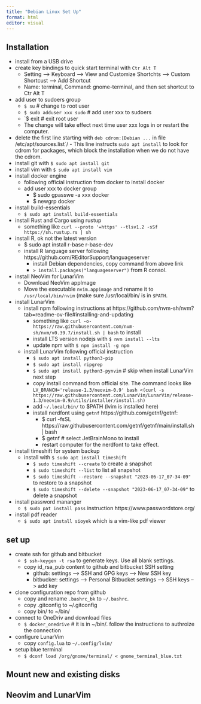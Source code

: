 ```yaml
---
title: "Debian Linux Set Up"
format: html
editor: visual
---
```


## Installation

-   install from a USB drive
-   create key bindings to quick start terminal with `Ctr Alt T`
    -   Setting --\> Keyboard --\> View and Customize Shortchts --\> Custom Shortcust --\> Add Shortcut
    -   Name: terminal, Command: gnome-terminal, and then set shortcut to Ctr Alt T
-   add user to sudoers group
    -   `$ su` \# change to root user
    -   `$ sudo adduser xxx sudo` \# add user xxx to sudoers
    -   \`\$ exit \# exit root user
    -   The change will take effect next time user xxx logs in or restart the computer.
-   delete the first line starting with `deb cdrom:[Debian ...` in file /etc/apt/sources.list\`/ - This line instructs `sudo apt install` to look for cdrom for packages, which block the installation when we do not have the cdrom.
-   install git with `$ sudo apt install git`
-   install vim with `$ sudo apt install vim`
-   install docker engine
    -   following official instruction from docker to install docker
    -   add user xxx to docker group
        -   \$ sudo gpasswe -a xxx docker
        -   \$ newgrp docker
-   install build-essentials
    -   `$ sudo apt install build-essentials`
-   install Rust and Cargo using rustup
    -   something like `curl --proto '=https' --tlsv1.2 -sSf https://sh.rustup.rs | sh`
-   install R, ok not the latest version
    -   \$ sudo apt install r-base r-base-dev
    -   install R language server following https://github.com/REditorSupport/languageserver
        -   install Debian dependencies, copy command from above link
        -   `> install.packages("languageserver")` from R consol.
-   install NeoVim for LunarVim
    -   Download NeoVim appImage
    -   Move the executable `nvim.appimage` and rename it to `/usr/local/bin/nvim` (make sure /usr/local/bin/ is in `$PATH`.
-   install LunarVim
    -   install npm following instructions at https://github.com/nvm-sh/nvm?tab=readme-ov-file#installing-and-updating
        -   something like `curl -o- https://raw.githubusercontent.com/nvm-sh/nvm/v0.39.7/install.sh | bash` to install
        -   install LTS version nodejs with `$ nvm install --lts`
        -   update npm with `$ npm install -g npm`
    -   install LunarVim following official instruction
        -   `$ sudo apt install python3-pip`
        -   `$ sudo apt install ripgrep`
        -   `$ sudo apt install python3-pynvim` \# skip when install LunarVim next step
        -   copy install command from official site. The command looks like `LV_BRANCH='release-1.3/neovim-0.9' bash <(curl -s https://raw.githubusercontent.com/LunarVim/LunarVim/release-1.3/neovim-0.9/utils/installer/install.sh)`
        -   add `~/.local/bin/` to \$PATH (lvim is installed here)
        -   install nerdfont using `getnf` https://github.com/getnf/getnf:
            -   \$ curl -fsSL https://raw.githubusercontent.com/getnf/getnf/main/install.sh \| bash
            -   \$ getnf \# select JetBrainMono to install
            -   restart computer for the nerdfont to take effect.
- install timeshift for system backup
  - install with `$ sudo apt install timeshift`
    - `$ sudo timeshift --create` to create a snapshot
    - `$ sudo timeshift --list` to list all snapshot
    - `$ sudo timeshift --restore --snapshot "2023-06-17_07-34-09"` to restore to a snapshot
    - `$ sudo timeshift --delete --snapshot "2023-06-17_07-34-09"` to delete a snapshot
- install password mananger 
  - `$ sudo pat install pass`  instruction https://www.passwordstore.org/
- install pdf reader
    - `$ sudo apt install sioyek`  which is a vim-like pdf viewer

## set up

-   create ssh for github and bitbucket
    -   `$ ssh-keygen -t rsa` to generate keys. Use all blank settings.
    -   copy id_rsa_pub content to github and bitbucket SSH setting
        -   github: settings --\> SSH and GPG keys --\> New SSH key
        -   bitbucker: settings --\> Personal Bitbucket settings --\> SSH keys --\> add key
-   clone configuration repo from github
    -   copy and rename `.bashrc_bk` to `~/.bashrc`.
    -   copy .gitconfig to \~/.gitconfig
    -   copy bin/ to \~/bin/
-   connect to OneDriv and download files
    -   `$ docker_onedrive` \# it is in \~/bin/. follow the instructions to authroize the connection
-   configure LunarVim
    -   copy `config.lua` to `~/.config/lvim/`
-   setup blue terminal
    -   `$ dconf load /org/gnome/terminal/ < gnome_terminal_blue.txt`

## Mount new and existing disks

## 

## Neovim and LunarVim
